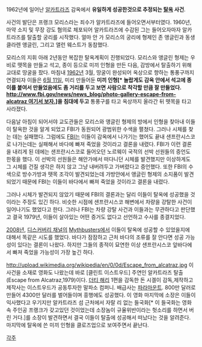 1962년에 일어난 [[알카트라즈]] 감옥에서 '''유일하게 성공한것으로 추정되는 [[탈옥]] 사건'''.

사건의 발단은 프랭크 모리스라는 죄수가 알카트라즈에 들어오면서부터였다. 1960년, 마약 소지 및 무장 강도 혐의로 체포되어 알카트라즈에 수감된 그는 들어오자마자 알카트라즈를 탈출할 궁리를 시작했다. 얼마 안 가 모리스의 궁리에 형제인 존 앵글린과 동생 클라렌 앵글린, 그리고 앨런 웨스트가 동참했다.

모리스의 지휘 아래 2년동안 복잡한 탈옥계획이 진행되었다. 모리스와 앵글린 형제는 우비로 뗏목을 만들고 석고, 종이 등으로 미끼 인형을 만든 다음, 감방에서 탈출하기 위해 교대로 땅굴을 팠다. 마침내 [[1962년]] 3월, 땅굴이 완성되어 옥상으로 향하는 통풍구까지 연결되자 이들은 [[6월 11일]], 미리 만들어둔 '''미끼 인형[* 놀랍게도 감옥 안에서 석고에 종이를 붙여서 만들었음에도 좀 거리를 두고 보면 사람으로 착각할 만큼 잘 만들었다. [[http://www.fbi.gov/news/news_blog/photo-gallery-escape-from-alcatraz 여기서 보자.]]]을 침대에 두고''' 통풍구를 타고 옥상까지 올라간 뒤 뗏목을 타고 사라졌다.

다음날 아침이 되어서야 교도관들은 모리스와 앵글린 형제의 방에서 인형을 찾아내 이들이 탈옥한 것을 알게 되었고 FBI가 동원되어 광범위한 수색을 펼쳤다. 그러나 시체를 찾는 데는 실패했다. 그럼에도 [[FBI]]는 이들이 감옥에서 나가기는 했어도 끝내 샌프란시스코로 나가는데는 실패해서 바다에 빠져 죽었을 것이라고 결론을 내렸다. FBI가 이런 결론을 내리게 된 데에는 샌프란시스코로 들어오던 노르웨이 국적의 선박 선원들의 증언도 한몫을 했다. 이 선박의 선원들은 해안가에서 떠다니던 시체를 발견했지만 이상하게도 그 시체를 건질 생각은 하지 않고 그냥 내버려두고 가버렸다고 증언했다. 또한 FBI의 수색으로 방수가방과 뗏목 조각이 발견되었는데 가방안에서 앵글린 형제의 소지품이 발견되었기 때문에 FBI는 이들이 바다에서 빠져 죽었을 것이라고 결론을 내렸다.

그러나 시체가 발견되지 않았기 때문에 FBI의 결론과는 달리 이들이 탈옥에 성공했을 것이라는 주장도 있긴 하다. 비슷한 시점에 샌프란시스코 해변에서 차량을 강탈한 사건이 일어나기도 했었다고 한다. 그러나 FBI는 차량 강탈 사건과 이들과는 무관하다고 판단했고 결국 1979년, 이들이 살아있는 어떤 증거도 없다고 선언하고 수사를 종결지었다.

[[2008년]], [[디스커버리 채널]]의 [[Mythbusters]]에서 이들이 탈옥에 성공할 수 있었을지에 대해서 똑같은 시도를 했었다. 바다가 잠잠하고 근처 바다의 조류를 잘 안다면 성공 가능성이 있다는 결론이 나왔다. 하지만 그들의 종적이 묘연한 이상 샌프란시스코 앞바다에서 빠져 죽었을 가능성이 가장 높긴 하다.

http://upload.wikimedia.org/wikipedia/en/0/0d/Escape_from_alcatraz.jpg
이 사건을 소재로 영화도 나왔는데 바로 [클린트 이스트우드] 주연인 알카트라즈 탈출(Escape from Alcatraz,1979)이다. [[더티 해리]] 1편을 감독한 돈 시겔이 감독,제작하고  제작사는 이스트우드가 공동투자한 말파소 컴퍼니. 배급사는 [[파라마운트]]. 800만 달러로 만들어 4300만 달러를 벌어들이며 흥행에도 성공했다. 이 영화 마지막에 소장은 이들이 익사했다고 우기지만 알카트라즈 섬 근처에서 자랄 리 없는 들국화[* 이 들국화는 영화 속 주인공 프랭크가 갖고있던 것이었는데 소장놈이 규율위반이라는 헛소리를 하면서 버린 거다.]를 소장이 발견하면서 결국 이들이 탈출에 성공해서 떠났다는 것을 알려준다. 마지막에 탈옥에 쓴 미끼 인형을 클로즈업으로 보여주면서 끝난다.

[[각주]]
